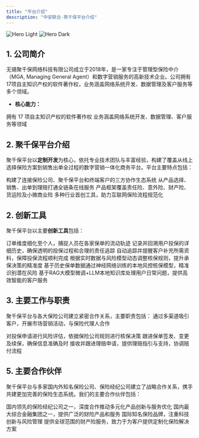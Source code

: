 ```yaml
---
title: "平台介绍"
description: "中安联合-聚千保平台介绍"
---
```


<img
  className="block dark:hidden"
  src="/images/hero-light.svg"
  alt="Hero Light"
/>
<img
  className="hidden dark:block"
  src="/images/hero-dark.svg"
  alt="Hero Dark"
/>

## 1. 公司简介

无锡聚千保网络科技有限公司成立于2018年，是一家专注于管理型保险中介（MGA, Managing General Agent）和数字营销服务的高新技术企业。公司拥有17项自主知识产权的软件著作权，业务涵盖网络系统开发、数据管理及客户服务等多个领域。

- **核心能力：**

<CardGroup cols={2}>
  <Card title="高新技术企业" icon="certificate" href="">
    拥有 17 项自主知识产权的软件著作权
  </Card>

  <Card title="业务范围" icon="globe" href="">
    业务涵盖网络系统开发、数据管理、客户服务等领域
  </Card>
</CardGroup>

## 2. 聚千保平台介绍

聚千保平台以**定制开发**为核心，依托专业技术团队与丰富经验，构建了覆盖从线上选择保险方案到销售出单全过程的数字营销一体化商务平台。平台主要特点包括：

<CardGroup cols={2}>
  <Card title="资源整合" icon="link" href="">
    构建了连接保险公司、聚千保平台和终端客户的三方协作生态系统
  </Card>

  <Card title="全流程数字化" icon="plug" href="">
    从产品选择、销售、出单到理赔打通全链条在线服务
  </Card>

  <Card title="多险种覆盖" icon="shield-alt" href="">
    产品框架覆盖责任险、意外险、财产险、货运险及小微商业险
  </Card>

  <Card title="创新工具" icon="cogs" href="">
    多种行业首创工具，助力互联网保险流程规范化
  </Card>
</CardGroup>

## 2. 创新工具

聚千保平台以主要**创新工具**包括：

<CardGroup cols={2}>
  <Card title="人员流动性管控系统" icon="users" href="">
    订单维度细化至个人，捕捉人员在各家保单的流动轨迹
  </Card>

  <Card title="投保轨迹回溯系统" icon="history" href="">
    记录并回溯用户投保的详细历史，确保透明的投保过程和合理的责任追踪
  </Card>

  <Card title="欠缴资料追踪系统" icon="file-alt" href="">
    自动追踪并提醒客户补充所需资料，保障投保流程顺利完成
  </Card>

  <Card title="动态核保引擎" icon="tachometer-alt" href="">
    根据实时数据与风险模型动态调整核保规则，提升承保决策的精准度
  </Card>

  <Card title="风控模型" icon="shield-virus" href="">
    基于历史保单数据通过神经网络训练的本地风控核保模型，精准识别潜在风险
  </Card>

  <Card title="智能客服" icon="comments" href="">
    基于RAG大模型微调+LLM本地知识库处理用户日常问题，提供高效智能的客户服务
  </Card>
</CardGroup>

## 3. 主要工作与职责

聚千保平台与各大保险公司建立紧密合作关系，主要职责包括：
<CardGroup cols={2}>
  <Card title="推广与销售" icon="bullhorn" href="">
    通过多渠道吸引客户，开展市场营销活动，与保险代理人合作
  </Card>

  <Card title="风险评估与核保" icon="balance-scale" href="">
    对投保申请进行风险评估，依据保险公司规则进行核保决策
  </Card>

  <Card title="保单管理" icon="clipboard-check" href="">
    跟进保单签发、变更及续保，确保信息准确及时
  </Card>

  <Card title="理赔处理" icon="hands-helping" href="">
    接收并跟进理赔申请，提供理赔指引与支持，协调赔付流程
  </Card>

</CardGroup>

## 5. 主要合作伙伴

聚千保平台与多家国内外知名保险公司、保险经纪公司建立了战略合作关系，携手共建更加完善的保险生态系统。我们的主要合作伙伴包括：

<CardGroup cols={2}>
  <Card title="中安联合" icon="industry" href="">
    国内领先的保险经纪公司之一，深度合作推动多元化产品创新与服务优化
  </Card>

  <Card title="平安财险" icon="industry" href="">
    国内最大综合金融集团之一，提供广泛的财险产品和服务
  </Card>

  <Card title="利宝保险" icon="industry" href="">
    国际知名保险品牌，注重科技创新与风险管理
  </Card>

  <Card title="美亚财险" icon="industry" href="">
    提供全球范围的财产险服务，致力于为客户提供定制化保险解决方案
  </Card>
</CardGroup>
